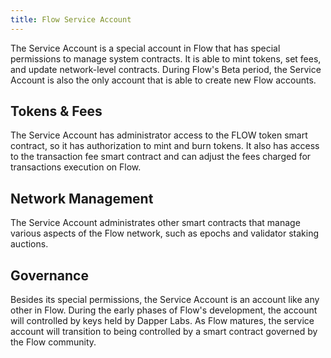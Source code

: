 ```yaml
---
title: Flow Service Account
---
```


The Service Account is a special account in Flow that has special permissions to manage system contracts. It is able to mint tokens, set fees, and update network-level contracts. During Flow's Beta period, the Service Account is also the only account that is able to create new Flow accounts.

## Tokens & Fees

The Service Account has administrator access to the FLOW token smart contract, so it has authorization to mint and burn tokens. It also has access to the transaction fee smart contract and can adjust the fees charged for transactions execution on Flow.

## Network Management

The Service Account administrates other smart contracts that manage various aspects of the Flow network, such as epochs and validator staking auctions.

## Governance

Besides its special permissions, the Service Account is an account like any other in Flow. During the early phases of Flow's development, the account will controlled by keys held by Dapper Labs. As Flow matures, the service account will transition to being controlled by a smart contract governed by the Flow community.
